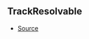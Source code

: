 ## TrackResolvable



- [Source](https://github.com/Androz2091/discord-player/blob/0ea7a3e/packages/discord-player/src/Structures/Track.ts#L7)